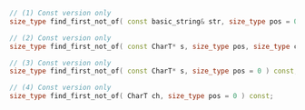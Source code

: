 ```cpp
// (1) Const version only
size_type find_first_not_of( const basic_string& str, size_type pos = 0 ) const;

// (2) Const version only
size_type find_first_not_of( const CharT* s, size_type pos, size_type count ) const;

// (3) Const version only
size_type find_first_not_of( const CharT* s, size_type pos = 0 ) const;

// (4) Const version only
size_type find_first_not_of( CharT ch, size_type pos = 0 ) const;
```
